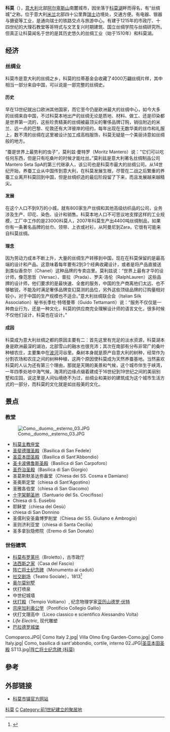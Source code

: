 {{Other uses}}
{{Newsrelease|time=2022-03-02T01:44:59+00:00}}
{{Use dmy dates|date=May 2020}}
{{Infobox Italian comune
| name                   = 科莫
| official_name          = {{lang|it|Città di Como}}
| native_name            = Còmm（[[倫巴底語|倫巴底語]]）
|image_photo             = 
| image_skyline          = Como and it's lake.jpg
| imagesize              = 
| image_alt              = 
| image_caption          = 由巴拉德羅城堡望向科莫市
| image_flag             = Flag of Como.svg
| image_shield           = Como-Stemma.png
| shield_alt             = 
| image_map              = 
| map_alt                = 
| map_caption            = 
| pushpin_label_position = 
| pushpin_map            = Italy Lombardy#Italy
| coordinates            = {{coord|45|49|0|N|9|5|0|E|display=inline,title}}
| coordinates_footnotes  = 
| region                 = [[伦巴第大区|伦巴第大区]]
| province               = [[科莫省|科莫省]] (CO)
| frazioni               = Albate, Borghi, Breccia, Camerlata, Camnago Volta, Civiglio, Garzola, Lora, Monte Olimpino, Muggiò, Ponte Chiasso, Prestino, Rebbio, Sagnino, Tavernola
| established_title      = [[罗马共和国|罗马共和国]]
| established_date       = 196 BC
| mayor_party            = [[中間偏右|中間偏右]]
| mayor                  = {{le|馬里奧·蘭德里西納|Mario Landriscina}} (自2017年6月27日)
| area_footnotes         = 
| area_total_km2         = 37.34
| population_footnotes   = <ref>{{cite web|url=http://demo.istat.it/index_e.html|title=Demo-Geodemo. – Maps, Population, Demography of ISTAT – Italian Institute of Statistics|access-date=13 June 2016|archive-date=2017-06-22|archive-url=https://web.archive.org/web/20170622080908/http://www.demo.istat.it/index_e.html|dead-url=no}}</ref>
| population_total       = 84394
| population_as_of       = 2015年4月30日
| pop_density_footnotes  = 
| population_demonym     = Comaschi
| elevation_footnotes    = 
| elevation_m            = 201
| twin1                  = 
| twin1_country          = 
|istat=| saint                  = [[Abundius|Saint Abbondio]]
| day                    = 8月31日
| postal_code            = 22100
| area_code              = 031
| website                = {{Official website|www.comune.como.it}}
| footnotes              = 
}}

'''科莫'''（{{lang-it|Como}}），[[意大利|意大利]]北部[[阿尔卑斯山|阿尔卑斯山]]南麓城市，因坐落于[[科莫湖|科莫湖]]畔而得名，有“丝绸城”之称。位于意大利[[米兰|米兰]]北部四十公里靠[[瑞士|瑞士]]边境处，交通方便。有电器、银器与搪瓷等工业，是通向瑞士的铁路交点与旅游中心。有建于1215年的市政厅、十四世纪的大理石教堂等哥特式与文艺复兴时期建筑、国立丝绸学院与丝绸研究所。但真正让科莫闻名于世的是其历史悠久的丝绸工业（始于1510年）和科莫湖。
==经济==
===丝绸业===
科莫市是意大利的丝绸之乡，科莫的拉蒂基金会收藏了4000万翩丝绸片样，其中相当一部分来自中国，可以说是一部完整的丝绸史。

==== 历史 ====
早在13世纪就出口欧洲其他国家，而它至今仍是欧洲最大的丝绸中心，如今大多的丝绸来自中国，不过科莫本地出产的丝绸无论是质地、材料、做工、还是印染都是世界第一流的，这些珍贵精美的丝绸被最顶尖的奢侈品牌订购，销往附近的米兰、远一点的巴黎、伦敦还有大洋彼岸的纽约，每年出现在无数华美的丝巾和礼服上，数不清的丝绸在这里被设计加工成高档服饰，科莫无疑是一个美丽诗意如丝绸般的地方。

“蚕是世界上最势利的虫子”，莫利兹·曼特罗（Moritz Mantero）说：“它们可以吃任何东西，但是只有吃桑叶的时候才能吐丝。”莫利兹是意大利著名丝绸制品公司Mantero Seta SpA的第三代继承人，该公司也是科莫市最大的丝绸公司。从14世纪开始，养蚕工业从中国传到意大利，在科莫发展生根，尽管在二战之后繁重的养蚕工业离开科莫回到中国，但是丝绸织造的最后阶段留了下来，而且发展越来越精尖。

==== 发展 ====
在这个人口不到9万的小城，就有800家生产丝绸和其他高级纺织品的公司，业务涉及生产、印花、染色、设计和销售。科莫本地人口不可思议地支撑这样的工业规模，工厂中工作的是23000科莫人，2007年科莫生产出4400吨丝绸制品，如果你有一条著名品牌的丝巾、领带、上衣或衬衫，从阿曼尼到Zara，它很有可能来自科莫丝绸。

==== 理念 ====
因为劳动力成本不断上升，大量的丝绸生产转移到中国，现在在科莫保留的是最高端的设计和产品。这意味着每年要有2到3个经典收藏设计，或者是将产品直接送到类似香奈尔（Chanel）这种品牌的专卖店里。莫利兹说：“世界上最有才华的设计师，像范思哲（Versac）、普拉（Prada）、罗夫·洛伦（RalphLauren）这些品牌的设计师，他们要求的是最快速、全套的服务，中国的生产商离他们太远、也不够敏锐，不能及时满足奢侈品牌变幻莫测的品位，另外这些顶级品牌的订购量相对较小，对于中国的生产规模也不适合。”意大利丝绸联合会（Italian Silk Association）秘书长季杜·特塔曼蒂（Guido Tettamanti）说：“服务不仅仅是一种商业行为，还是一种文化，科莫的供应商完全理解设计师的语言文化，很多时候不仅他们设计，科莫也在设计。”

==== 成因 ====
科莫成为意大利丝绸之都的原因主要有二：首先这里有充足的淡水资源，科莫湖本身是欧洲最深的湖泊，北部雪山的融水也很充沛；其次在南部有分布非常广的桑叶种植农庄，主要集中在[[波河|波河]]河谷里。桑树本身就是原产自意大利的树种，经常作为分割农场和农庄之间的树种种植，这两个原因使科莫成为天然养蚕基地。当然喜欢科莫的人认为还有第三个理由，那就是天赐的美景和气候，这个城市伴生于峡湾，一年四季处地中海气候，海湾的边缘点缀着建成于16世纪到19世纪之间的美丽别墅和庄园，说这里是人间仙境绝不为过，丝绸业和美妙的建筑成为这个城市生活方式的一部分，而科莫的文化就是如丝般美的文化。

==景点==
{{main|科莫建筑}}
===教堂===
[[File:Como,_duomo,_esterno_03.JPG|thumb]]
*[[科莫主教座堂|科莫主教座堂]]
*[[圣斐德理圣殿_(科莫)|圣斐德理圣殿]]（Basilica di San Fedele）
*[[圣亚本田圣殿|圣亚本田圣殿]]（Basilica di Sant'Abbondio）
*[[圣卡波佛鲁斯圣殿|圣卡波佛鲁斯圣殿]]（Basilica di San Carpoforo）
*[[科莫圣乔治圣殿|圣乔治圣殿]]（Basilica di San Giorgio）
*圣葛斯默圣达弥盎堂（Chiesa dei SS. Cosma e Damiano）
*圣奥斯定堂（chiesa di Sant'Agostino）
*圣雅各伯堂（chiesa di San Giacomo）
*[[十字架朝圣地_(科莫)|十字架朝圣地]]（Santuario del Ss. Crocifisso）
*Chiesa di S. Eusebio
*耶稣堂（chiesa del Gesù）
*chiesa di San Donnino
*圣儒利安圣盎博罗削堂（Chiesa dei SS. Giuliano e Ambrogio）
*圣则济利亚堂（chiesa di Santa Cecilia） 
*圣多拿狄隐修院（Eremo di San Donato）

===世俗建筑===
*[[科莫布罗莱托|科莫布罗莱托]]（Broletto），古市政厅
*[[法西斯之家_(科莫)|法西斯之家]]（Casa del Fascio）
*[[阵亡将士纪念碑_(科莫)|阵亡将士纪念碑]]（Monumento ai caduti） 
*[[社交剧场_(科莫)|社交剧场]]（Teatro Sociale），1813<ref>{{Cite web |url=http://teatrosocialecomo.comfitmm.net/eng/ |title=Il tetatro socilae di Come (in English) |access-date=28 April 2013 |archive-url=https://archive.today/20130703051509/http://teatrosocialecomo.comfitmm.net/eng/ |archive-date=3 July 2013 |url-status=dead }}</ref>
*[[奥尔莫别墅|奥尔莫别墅]]
*伏打喷泉
*中世纪城墙
* [[伏打殿|伏打殿]]（Tempio Voltiano）, 纪念物理学家[[亚历山德罗·伏特|亚历山德罗·伏特]]
* [[宗座加利奥公学|宗座加利奥公学]]（Pontificio Collegio Gallio）
* 伏打文理高中（Liceo classico e scientifico Alessandro Volta）
* ''Life Electric'', 现代雕塑
* [[巴拉德罗城堡|巴拉德罗城堡]]
<gallery>
Comoparco.JPG|
Como Italy 2.jpg|
Villa Olmo Eng Garden-Como.jpg|
Como Italy.jpg|
Como, basilica di sant'abbondio, cortile, interno 02.JPG|[[圣亚本田圣殿|圣亚本田圣殿]]
ST13.jpg|[[阵亡将士纪念碑_(科莫)|阵亡将士纪念碑 (科莫)]]
</gallery>

== 參考 ==
{{reflist}}

==外部链接==
{{commons|Como}}
*[http://www.comune.como.it/ 科莫市镇官方网站] {{Wayback|url=http://www.comune.como.it/ |date=20110223110225 }} {{it}}

{{科莫省市鎮}}
{{Authority control}}

[[Category:科莫|]]
[[Category:科莫省市镇|C]]
[[Category:前1世紀建立的聚居地|Category:前1世紀建立的聚居地]]
